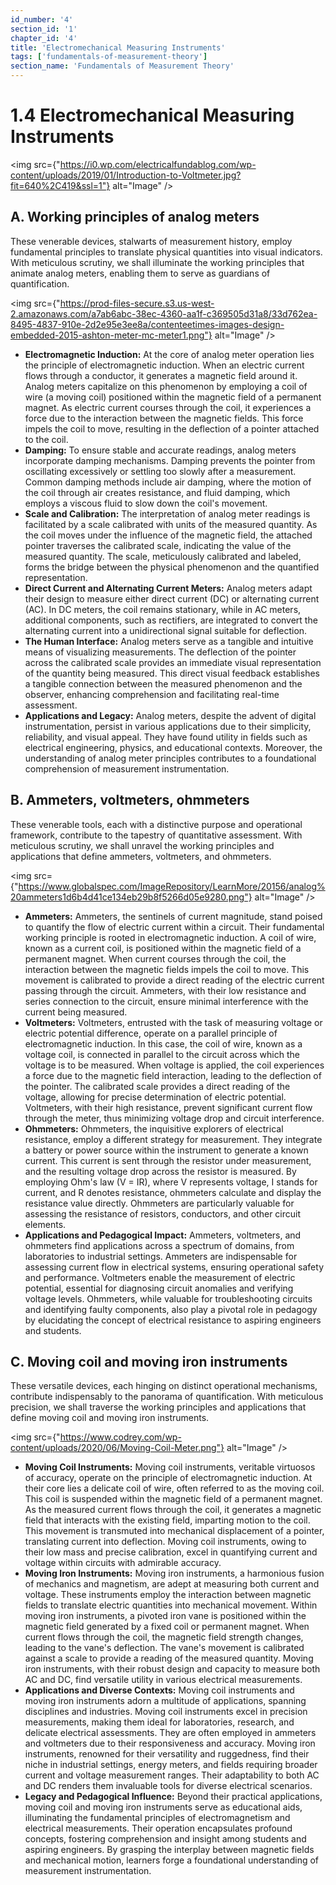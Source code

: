 ```yaml
---
id_number: '4'
section_id: '1'
chapter_id: '4'
title: 'Electromechanical Measuring Instruments'
tags: ['fundamentals-of-measurement-theory']
section_name: 'Fundamentals of Measurement Theory'
---
```


# 1.4 Electromechanical Measuring Instruments

<img src={"https://i0.wp.com/electricalfundablog.com/wp-content/uploads/2019/01/Introduction-to-Voltmeter.jpg?fit=640%2C419&ssl=1"} alt="Image" />

## **A. Working principles of analog meters**

These venerable devices, stalwarts of measurement history, employ fundamental principles to translate physical quantities into visual indicators. With meticulous scrutiny, we shall illuminate the working principles that animate analog meters, enabling them to serve as guardians of quantification.

<img src={"https://prod-files-secure.s3.us-west-2.amazonaws.com/a7ab6abc-38ec-4360-aa1f-c369505d31a8/33d762ea-8495-4837-910e-2d2e95e3ee8a/contenteetimes-images-design-embedded-2015-ashton-meter-mc-meter1.png"} alt="Image" />

- **Electromagnetic Induction:** At the core of analog meter operation lies the principle of electromagnetic induction. When an electric current flows through a conductor, it generates a magnetic field around it. Analog meters capitalize on this phenomenon by employing a coil of wire (a moving coil) positioned within the magnetic field of a permanent magnet. As electric current courses through the coil, it experiences a force due to the interaction between the magnetic fields. This force impels the coil to move, resulting in the deflection of a pointer attached to the coil.
- **Damping:** To ensure stable and accurate readings, analog meters incorporate damping mechanisms. Damping prevents the pointer from oscillating excessively or settling too slowly after a measurement. Common damping methods include air damping, where the motion of the coil through air creates resistance, and fluid damping, which employs a viscous fluid to slow down the coil's movement.
- **Scale and Calibration:** The interpretation of analog meter readings is facilitated by a scale calibrated with units of the measured quantity. As the coil moves under the influence of the magnetic field, the attached pointer traverses the calibrated scale, indicating the value of the measured quantity. The scale, meticulously calibrated and labeled, forms the bridge between the physical phenomenon and the quantified representation.
- **Direct Current and Alternating Current Meters:** Analog meters adapt their design to measure either direct current (DC) or alternating current (AC). In DC meters, the coil remains stationary, while in AC meters, additional components, such as rectifiers, are integrated to convert the alternating current into a unidirectional signal suitable for deflection.
- **The Human Interface:** Analog meters serve as a tangible and intuitive means of visualizing measurements. The deflection of the pointer across the calibrated scale provides an immediate visual representation of the quantity being measured. This direct visual feedback establishes a tangible connection between the measured phenomenon and the observer, enhancing comprehension and facilitating real-time assessment.
- **Applications and Legacy:** Analog meters, despite the advent of digital instrumentation, persist in various applications due to their simplicity, reliability, and visual appeal. They have found utility in fields such as electrical engineering, physics, and educational contexts. Moreover, the understanding of analog meter principles contributes to a foundational comprehension of measurement instrumentation.

## **B. Ammeters, voltmeters, ohmmeters**

These venerable tools, each with a distinctive purpose and operational framework, contribute to the tapestry of quantitative assessment. With meticulous scrutiny, we shall unravel the working principles and applications that define ammeters, voltmeters, and ohmmeters.

<img src={"https://www.globalspec.com/ImageRepository/LearnMore/20156/analog%20ammeters1d6b4d41ce134eb29b8f5266d05e9280.png"} alt="Image" />

- **Ammeters:** Ammeters, the sentinels of current magnitude, stand poised to quantify the flow of electric current within a circuit. Their fundamental working principle is rooted in electromagnetic induction. A coil of wire, known as a current coil, is positioned within the magnetic field of a permanent magnet. When current courses through the coil, the interaction between the magnetic fields impels the coil to move. This movement is calibrated to provide a direct reading of the electric current passing through the circuit. Ammeters, with their low resistance and series connection to the circuit, ensure minimal interference with the current being measured.
- **Voltmeters:** Voltmeters, entrusted with the task of measuring voltage or electric potential difference, operate on a parallel principle of electromagnetic induction. In this case, the coil of wire, known as a voltage coil, is connected in parallel to the circuit across which the voltage is to be measured. When voltage is applied, the coil experiences a force due to the magnetic field interaction, leading to the deflection of the pointer. The calibrated scale provides a direct reading of the voltage, allowing for precise determination of electric potential. Voltmeters, with their high resistance, prevent significant current flow through the meter, thus minimizing voltage drop and circuit interference.
- **Ohmmeters:** Ohmmeters, the inquisitive explorers of electrical resistance, employ a different strategy for measurement. They integrate a battery or power source within the instrument to generate a known current. This current is sent through the resistor under measurement, and the resulting voltage drop across the resistor is measured. By employing Ohm's law (V = IR), where V represents voltage, I stands for current, and R denotes resistance, ohmmeters calculate and display the resistance value directly. Ohmmeters are particularly valuable for assessing the resistance of resistors, conductors, and other circuit elements.
- **Applications and Pedagogical Impact:** Ammeters, voltmeters, and ohmmeters find applications across a spectrum of domains, from laboratories to industrial settings. Ammeters are indispensable for assessing current flow in electrical systems, ensuring operational safety and performance. Voltmeters enable the measurement of electric potential, essential for diagnosing circuit anomalies and verifying voltage levels. Ohmmeters, while valuable for troubleshooting circuits and identifying faulty components, also play a pivotal role in pedagogy by elucidating the concept of electrical resistance to aspiring engineers and students.

## **C. Moving coil and moving iron instruments**

These versatile devices, each hinging on distinct operational mechanisms, contribute indispensably to the panorama of quantification. With meticulous precision, we shall traverse the working principles and applications that define moving coil and moving iron instruments.

<img src={"https://www.codrey.com/wp-content/uploads/2020/06/Moving-Coil-Meter.png"} alt="Image" />

- **Moving Coil Instruments:** Moving coil instruments, veritable virtuosos of accuracy, operate on the principle of electromagnetic induction. At their core lies a delicate coil of wire, often referred to as the moving coil. This coil is suspended within the magnetic field of a permanent magnet. As the measured current flows through the coil, it generates a magnetic field that interacts with the existing field, imparting motion to the coil. This movement is transmuted into mechanical displacement of a pointer, translating current into deflection. Moving coil instruments, owing to their low mass and precise calibration, excel in quantifying current and voltage within circuits with admirable accuracy.
- **Moving Iron Instruments:** Moving iron instruments, a harmonious fusion of mechanics and magnetism, are adept at measuring both current and voltage. These instruments employ the interaction between magnetic fields to translate electric quantities into mechanical movement. Within moving iron instruments, a pivoted iron vane is positioned within the magnetic field generated by a fixed coil or permanent magnet. When current flows through the coil, the magnetic field strength changes, leading to the vane's deflection. The vane's movement is calibrated against a scale to provide a reading of the measured quantity. Moving iron instruments, with their robust design and capacity to measure both AC and DC, find versatile utility in various electrical measurements.
- **Applications and Diverse Contexts:** Moving coil instruments and moving iron instruments adorn a multitude of applications, spanning disciplines and industries. Moving coil instruments excel in precision measurements, making them ideal for laboratories, research, and delicate electrical assessments. They are often employed in ammeters and voltmeters due to their responsiveness and accuracy. Moving iron instruments, renowned for their versatility and ruggedness, find their niche in industrial settings, energy meters, and fields requiring broader current and voltage measurement ranges. Their adaptability to both AC and DC renders them invaluable tools for diverse electrical scenarios.
- **Legacy and Pedagogical Influence:** Beyond their practical applications, moving coil and moving iron instruments serve as educational aids, illuminating the fundamental principles of electromagnetism and electrical measurements. Their operation encapsulates profound concepts, fostering comprehension and insight among students and aspiring engineers. By grasping the interplay between magnetic fields and mechanical motion, learners forge a foundational understanding of measurement instrumentation.